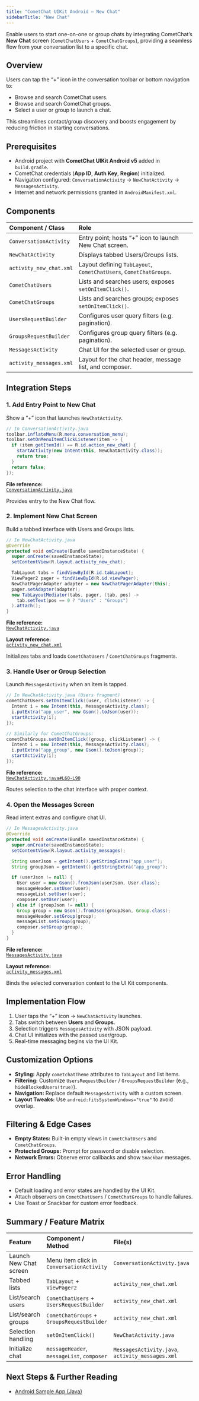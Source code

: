 ```yaml
---
title: "CometChat UIKit Android — New Chat"
sidebarTitle: "New Chat"
---
```


Enable users to start one-on-one or group chats by integrating CometChat’s **New Chat** screen (`CometChatUsers` + `CometChatGroups`), providing a seamless flow from your conversation list to a specific chat.

## Overview

Users can tap the “+” icon in the conversation toolbar or bottom navigation to:

- Browse and search CometChat users.  
- Browse and search CometChat groups.  
- Select a user or group to launch a chat.

This streamlines contact/group discovery and boosts engagement by reducing friction in starting conversations.

## Prerequisites

- Android project with **CometChat UIKit Android v5** added in `build.gradle`.  
- CometChat credentials (**App ID**, **Auth Key**, **Region**) initialized.  
- Navigation configured: `ConversationActivity` → `NewChatActivity` → `MessagesActivity`.  
- Internet and network permissions granted in `AndroidManifest.xml`.

## Components

| Component / Class          | Role                                                    |
|:---------------------------|:--------------------------------------------------------|
| `ConversationActivity`     | Entry point; hosts “+” icon to launch New Chat screen.  |
| `NewChatActivity`          | Displays tabbed Users/Groups lists.                     |
| `activity_new_chat.xml`    | Layout defining `TabLayout`, `CometChatUsers`, `CometChatGroups`.| 
| `CometChatUsers`           | Lists and searches users; exposes `setOnItemClick()`.   |
| `CometChatGroups`          | Lists and searches groups; exposes `setOnItemClick()`.  |
| `UsersRequestBuilder`      | Configures user query filters (e.g. pagination).        |
| `GroupsRequestBuilder`     | Configures group query filters (e.g. pagination).       |
| `MessagesActivity`         | Chat UI for the selected user or group.                 |
| `activity_messages.xml`    | Layout for the chat header, message list, and composer. |

## Integration Steps

### 1. Add Entry Point to New Chat

Show a “+” icon that launches `NewChatActivity`.

```java
// In ConversationActivity.java
toolbar.inflateMenu(R.menu.conversation_menu);
toolbar.setOnMenuItemClickListener(item -> {
  if (item.getItemId() == R.id.action_new_chat) {
    startActivity(new Intent(this, NewChatActivity.class));
    return true;
  }
  return false;
});
```

**File reference:**  
[`ConversationActivity.java`](https://github.com/cometchat/cometchat-uikit-android/blob/v5/sample-app-java/app/src/main/java/com/cometchat/sampleapp/ConversationActivity.java)

Provides entry to the New Chat flow.

### 2. Implement New Chat Screen

Build a tabbed interface with Users and Groups lists.

```java
// In NewChatActivity.java
@Override
protected void onCreate(Bundle savedInstanceState) {
  super.onCreate(savedInstanceState);
  setContentView(R.layout.activity_new_chat);

  TabLayout tabs = findViewById(R.id.tabLayout);
  ViewPager2 pager = findViewById(R.id.viewPager);
  NewChatPagerAdapter adapter = new NewChatPagerAdapter(this);
  pager.setAdapter(adapter);
  new TabLayoutMediator(tabs, pager, (tab, pos) ->
    tab.setText(pos == 0 ? "Users" : "Groups")
  ).attach();
}
```

**File reference:**  
[`NewChatActivity.java`](https://github.com/cometchat/cometchat-uikit-android/blob/v5/sample-app-java/app/src/main/java/com/cometchat/sampleapp/NewChatActivity.java)

**Layout reference:**  
[`activity_new_chat.xml`](https://github.com/cometchat/cometchat-uikit-android/blob/v5/sample-app-java/app/src/main/res/layout/activity_new_chat.xml)

Initializes tabs and loads `CometChatUsers` / `CometChatGroups` fragments.

### 3. Handle User or Group Selection

Launch `MessagesActivity` when an item is tapped.

```java
// In NewChatActivity.java (Users fragment)
cometChatUsers.setOnItemClick((user, clickListener) -> {
  Intent i = new Intent(this, MessagesActivity.class);
  i.putExtra("app_user", new Gson().toJson(user));
  startActivity(i);
});

// Similarly for CometChatGroups:
cometChatGroups.setOnItemClick((group, clickListener) -> {
  Intent i = new Intent(this, MessagesActivity.class);
  i.putExtra("app_group", new Gson().toJson(group));
  startActivity(i);
});
```

**File reference:**  
[`NewChatActivity.java#L60-L90`](https://github.com/cometchat/cometchat-uikit-android/blob/v5/sample-app-java/app/src/main/java/com/cometchat/sampleapp/NewChatActivity.java#L60-L90)

Routes selection to the chat interface with proper context.

### 4. Open the Messages Screen

Read intent extras and configure chat UI.

```java
// In MessagesActivity.java
@Override
protected void onCreate(Bundle savedInstanceState) {
  super.onCreate(savedInstanceState);
  setContentView(R.layout.activity_messages);

  String userJson = getIntent().getStringExtra("app_user");
  String groupJson = getIntent().getStringExtra("app_group");

  if (userJson != null) {
    User user = new Gson().fromJson(userJson, User.class);
    messageHeader.setUser(user);
    messageList.setUser(user);
    composer.setUser(user);
  } else if (groupJson != null) {
    Group group = new Gson().fromJson(groupJson, Group.class);
    messageHeader.setGroup(group);
    messageList.setGroup(group);
    composer.setGroup(group);
  }
}
```

**File reference:**  
[`MessagesActivity.java`](https://github.com/cometchat/cometchat-uikit-android/blob/v5/sample-app-java/app/src/main/java/com/cometchat/sampleapp/MessagesActivity.java)

**Layout reference:**  
[`activity_messages.xml`](https://github.com/cometchat/cometchat-uikit-android/blob/v5/sample-app-java/app/src/main/res/layout/activity_messages.xml)

Binds the selected conversation context to the UI Kit components.

## Implementation Flow

1. User taps the “+” icon → `NewChatActivity` launches.  
2. Tabs switch between **Users** and **Groups**.  
3. Selection triggers `MessagesActivity` with JSON payload.  
4. Chat UI initializes with the passed user/group.  
5. Real-time messaging begins via the UI Kit.

## Customization Options

- **Styling:** Apply `cometchatTheme` attributes to `TabLayout` and list items.  
- **Filtering:** Customize `UsersRequestBuilder` / `GroupsRequestBuilder` (e.g., `hideBlockedUsers(true)`).  
- **Navigation:** Replace default `MessagesActivity` with a custom screen.  
- **Layout Tweaks:** Use `android:fitsSystemWindows="true"` to avoid overlap.

## Filtering & Edge Cases

- **Empty States:** Built-in empty views in `CometChatUsers` and `CometChatGroups`.  
- **Protected Groups:** Prompt for password or disable selection.  
- **Network Errors:** Observe error callbacks and show `Snackbar` messages.

## Error Handling

- Default loading and error states are handled by the UI Kit.  
- Attach observers on `CometChatUsers` / `CometChatGroups` to handle failures.  
- Use Toast or Snackbar for custom error feedback.

## Summary / Feature Matrix

| Feature                | Component / Method                          | File(s)                              |
|:-----------------------|:--------------------------------------------|:-------------------------------------|
| Launch New Chat screen | Menu item click in `ConversationActivity`   | `ConversationActivity.java`          |
| Tabbed lists           | `TabLayout` + `ViewPager2`                  | `activity_new_chat.xml`              |
| List/search users      | `CometChatUsers` + `UsersRequestBuilder`   | `activity_new_chat.xml`              |
| List/search groups     | `CometChatGroups` + `GroupsRequestBuilder` | `activity_new_chat.xml`              |
| Selection handling     | `setOnItemClick()`                          | `NewChatActivity.java`               |
| Initialize chat        | `messageHeader`, `messageList`, `composer` | `MessagesActivity.java`, `activity_messages.xml` |

## Next Steps & Further Reading

- [Android Sample App (Java)](https://github.com/cometchat/cometchat-uikit-android/tree/v5/sample-app-java)   